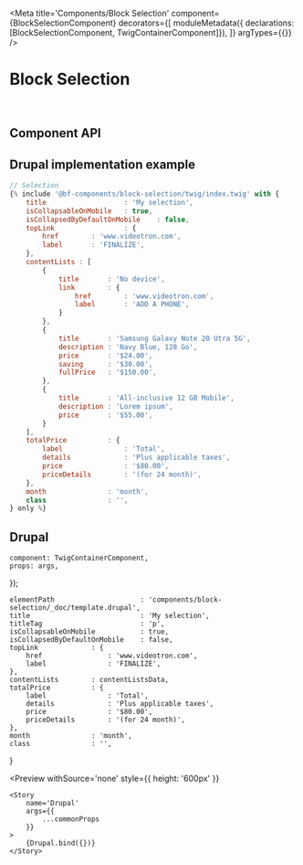 


<Meta 
    title='Components/Block Selection' 
    component={BlockSelectionComponent}
    decorators={[
        moduleMetadata({ declarations: [BlockSelectionComponent, TwigContainerComponent]}),
    ]}
    argTypes={{}}
/>

# Block Selection

<br/>



## Component API

<Props of={BlockSelectionComponent} />



## Drupal implementation example

```jsx
// Selection
{% include '@bf-components/block-selection/twig/index.twig' with {
    title                   : 'My selection',
    isCollapsableOnMobile   : true,
    isCollapsedByDefaultOnMobile    : false,
    topLink                 : {
        href        : 'www.videotron.com',
        label       : 'FINALIZE',
    },
    contentLists : [
        {
            title       : 'No device',
            link        : {
                href        : 'www.videotron.com',
                label       : 'ADD A PHONE',
            }
        },
        {
            title       : 'Samsung Galaxy Note 20 Utra 5G',
            description : 'Navy Blue, 128 Go',
            price       : '$24.00',
            saving      : '$30.00',
            fullPrice   : '$150.00',
        },
        {
            title       : 'All-inclusive 12 GB Mobile',
            description : 'Lorem ipsum',
            price       : '$55.00',
        }
    ],
    totalPrice          : {
        label               : 'Total',
        details             : 'Plus applicable taxes',
        price               : '$80.00',
        priceDetails        : '(for 24 month)',
    },
    month               : 'month',
    class               : '',
} only %}
```



## Drupal

    component: TwigContainerComponent,
    props: args,
});

    elementPath                     : 'components/block-selection/_doc/template.drupal',
    title                           : 'My selection',
    titleTag                        : 'p',
    isCollapsableOnMobile           : true,
    isCollapsedByDefaultOnMobile    : false,
    topLink             : {
        href                : 'www.videotron.com',
        label               : 'FINALIZE',
    },
    contentLists        : contentListsData,
    totalPrice          : {
        label               : 'Total',
        details             : 'Plus applicable taxes',
        price               : '$80.00',
        priceDetails        : '(for 24 month)',
    },
    month               : 'month',
    class               : '',
}

<Preview
    withSource='none'
    style={{ height: '600px' }}
>
    <Story 
        name='Drupal'
        args={{ 
            ...commonProps
        }}
    >
        {Drupal.bind({})}
    </Story>
</Preview>
